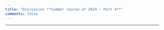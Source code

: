 ```yaml
---
title: "Discussion **Summer course of 2024 - Part 4**"
comments: false    
---
```


___

<script src="https://giscus.app/client.js"
        data-repo="henriquecastror/EF202401_summer"
        data-repo-id="R_kgDOLLXkyw"
        data-mapping="number"
        data-term="5"
        data-reactions-enabled="1"
        data-emit-metadata="0"
        data-input-position="bottom"
        data-theme="light"
        data-lang="en"
        crossorigin="anonymous"
        async>
</script>





